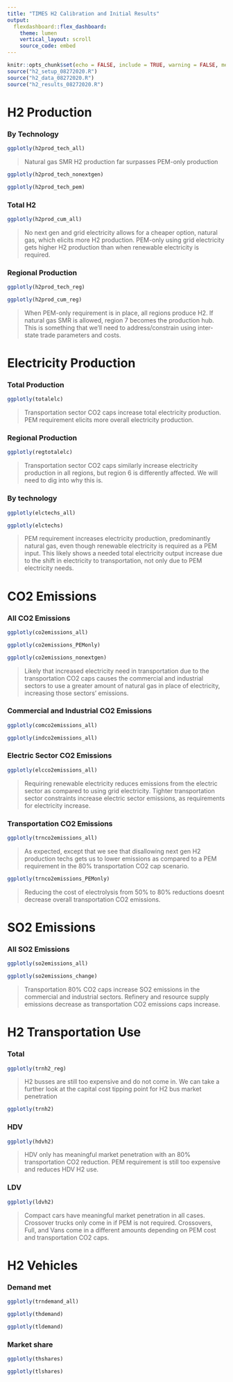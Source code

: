 ```yaml
---
title: "TIMES H2 Calibration and Initial Results"
output: 
  flexdashboard::flex_dashboard:
    theme: lumen
    vertical_layout: scroll
    source_code: embed
---
```


```r
knitr::opts_chunk$set(echo = FALSE, include = TRUE, warning = FALSE, message = FALSE, tidy = TRUE, cache = FALSE)
source("h2_setup_08272020.R")
source("h2_data_08272020.R")
source("h2_results_08272020.R")
```

# H2 Production

### By Technology 

```r
ggplotly(h2prod_tech_all)
```

> Natural gas SMR H2 production far surpasses PEM-only production

```r
ggplotly(h2prod_tech_nonextgen)
```

```r
ggplotly(h2prod_tech_pem)
```

### Total H2

```r
ggplotly(h2prod_cum_all)
```

> No next gen and grid electricity allows for a cheaper option, natural gas, which elicits more H2 production. PEM-only using grid electricity gets higher H2 production than when renewable electricity is required.

### Regional Production

```r
ggplotly(h2prod_tech_reg)
```

```r
ggplotly(h2prod_cum_reg)
```

> When PEM-only requirement is in place, all regions produce H2. If natural gas SMR is allowed, region 7 becomes the production hub. This is something that we'll need to address/constrain using inter-state trade parameters and costs.

# Electricity Production

### Total Production

```r
ggplotly(totalelc)
```

> Transportation sector CO2 caps increase total electricity production. PEM requirement elicits more overall electricity production.

### Regional Production

```r
ggplotly(regtotalelc)
```

> Transportation sector CO2 caps similarly increase electricity production in all regions, but region 6 is differently affected. We will need to dig into why this is.

### By technology

```r
ggplotly(elctechs_all)
```

```r
ggplotly(elctechs)
```

> PEM requirement increases electricity production, predominantly natural gas, even though renewable electricity is required as a PEM input. This likely shows a needed total electricity output increase due to the shift in electricity to transportation, not only due to PEM electricity needs.


# CO2 Emissions

### All CO2 Emissions

```r
ggplotly(co2emissions_all)
```

```r
ggplotly(co2emissions_PEMonly)
```

```r
ggplotly(co2emissions_nonextgen)
```

> Likely that increased electricity need in transportation due to the transportation CO2 caps causes the commercial and industrial sectors to use a greater amount of natural gas in place of electricity, increasing those sectors' emissions. 

### Commercial and Industrial CO2 Emissions

```r
ggplotly(comco2emissions_all)
```

```r
ggplotly(indco2emissions_all)
```

### Electric Sector CO2 Emissions

```r
ggplotly(elcco2emissions_all)
```

> Requiring renewable electricity reduces emissions from the electric sector as compared to using grid electricity. Tighter transportation sector constraints increase electric sector emissions, as requirements for electricity increase.

### Transportation CO2 Emissions

```r
ggplotly(trnco2emissions_all)
```

> As expected, except that we see that disallowing next gen H2 production techs gets us to lower emissions as compared to a PEM requirement in the 80% transportation CO2 cap scenario.

```r
ggplotly(trnco2emissions_PEMonly)
```

> Reducing the cost of electrolysis from 50% to 80% reductions doesnt decrease overall transportation CO2 emissions.

# SO2 Emissions

### All SO2 Emissions

```r
ggplotly(so2emissions_all)
```

```r
ggplotly(so2emissions_change)
```

> Transportation 80% CO2 caps increase SO2 emissions in the commercial and industrial sectors. Refinery and resource supply emissions decrease as transportation CO2 emissions caps increase.

# H2 Transportation Use

### Total

```r
ggplotly(trnh2_reg)
```

> H2 busses are still too expensive and do not come in. We can take a further look at the capital cost tipping point for H2 bus market penetration

```r
ggplotly(trnh2)
```

### HDV

```r
ggplotly(hdvh2)
```

> HDV only has meaningful market penetration with an 80% transportation CO2 reduction. PEM requirement is still too expensive and reduces HDV H2 use.

### LDV

```r
ggplotly(ldvh2)
```

> Compact cars have meaningful market penetration in all cases. Crossover trucks only come in if PEM is not required. Crossovers, Full, and Vans come in a different amounts depending on PEM cost and transportation CO2 caps.

# H2 Vehicles

### Demand met

```r
ggplotly(trndemand_all)
```

```r
ggplotly(thdemand)
```

```r
ggplotly(tldemand)
```

### Market share

```r
ggplotly(thshares)
```

```r
ggplotly(tlshares)
```
